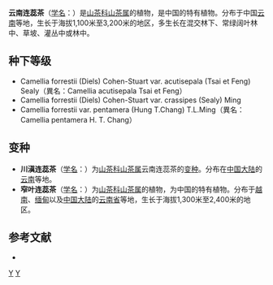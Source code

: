 {{Speciesbox 
| taxon = Camellia forrestii
| image = Gardenology.org-IMG 2335 rbgs11jan.jpg
| authority = (Diels) Cohen-Stuart
| subdivision_ranks =[[变种|变种]]
| subdivision =
*''C. f.'' var. ''acutisepala''	[[尖萼云南连蕊茶|尖萼云南连蕊茶]]
*''C. f.'' var. ''forrestii''	云南连蕊茶（原变种）
*''C. f.'' var. ''pentamera''	膜萼云南连蕊茶
}}

'''云南连蕊茶'''（[[学名|学名]]：{{lang|la|''Camellia forrestii''}}）是[[山茶科|山茶科]][[山茶属|山茶属]]的植物，是中国的特有植物。分布于中国[[云南|云南]]等地，生长于海拔1,100米至3,200米的地区，多生长在混交林下、常绿阔叶林中、草坡、灌丛中或林中。

== 种下等级 ==
* Camellia forrestii (Diels) Cohen-Stuart var. acutisepala (Tsai et Feng) Sealy（異名：Camellia acutisepala Tsai et Feng）
* Camellia forrestii (Diels) Cohen-Stuart var. crassipes (Sealy) Ming
* Camellia forrestii var. pentamera (Hung T.Chang) T.L.Ming（異名：Camellia pentamera H. T. Chang）

== 变种 ==
* '''川滇连蕊茶'''（[[学名|学名]]：{{lang|la|''Camellia tsaii'' var. ''synaptica''}}）为[[山茶科|山茶科]][[山茶属|山茶属]]云南连蕊茶的[[变种|变种]]。分布在[[中国大陆|中国大陆]]的[[云南|云南]]等地。
*'''窄叶连蕊茶'''（[[学名|学名]]：{{lang|la|''Camellia tsaii''}}）为[[山茶科|山茶科]][[山茶属|山茶属]]的植物，为中国的特有植物。分布于[[越南|越南]]、[[缅甸|缅甸]]以及[[中国大陆|中国大陆]]的[[云南省|云南省]]等地，生长于海拔1,300米至2,400米的地区。

== 参考文献 ==
<div class="references-small">
* {{cite web| url =http://www.bioinfo.cn/db05/KmzwSpecies.php?action=view&id=22184| title =云南连蕊茶（原变种）| work =《中国高等植物数据库全库》| publisher =中国科学院微生物研究所| author =昆明植物研究所| accessdate =2009-02-25| deadurl =yes| archiveurl =https://web.archive.org/web/20160305013619/http://www.bioinfo.cn/db05/KmzwSpecies.php?action=view&id=22184| archivedate =2016-03-05}}
</div>
{{Taxonbar|from=Q11075111}}

[[Category:山茶属|Y]]
[[Category:云南植物|Y]]